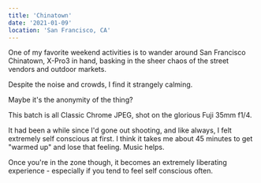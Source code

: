 ```yaml
---
title: 'Chinatown'
date: '2021-01-09'
location: 'San Francisco, CA'
---
```


<InteractiveImage image_id="DSCF4275_xwtxl4" />

One of my favorite weekend activities is to wander around San Francisco Chinatown, X-Pro3 in hand, basking in the sheer chaos of the street vendors and outdoor markets.  

Despite the noise and crowds, I find it strangely calming.  

Maybe it's the anonymity of the thing?  
<InteractiveImage image_id="DSCF4241_thn9dr" />

This batch is all Classic Chrome JPEG, shot on the glorious Fuji 35mm f1/4.

It had been a while since I'd gone out shooting, and like always, I felt extremely self conscious at first. I think it takes me about 45 minutes to get "warmed up" and lose that feeling. Music helps.

Once you're in the zone though, it becomes an extremely liberating experience - especially if you tend to feel self conscious often.

<InteractiveImage image_id="DSCF4266_zvqzdh" />
<BelowTheFold>
  <InteractiveImage image_id="DSCF4313_gwe5fy" />
  <InteractiveImage image_id="DSCF4324_ykcejw" />
  <InteractiveImage image_id="DSCF4341_gdjd65" />
  <InteractiveImage image_id="DSCF4358_wwmizk" />
  <InteractiveImage image_id="DSCF4360_ifustq" />
  <InteractiveImage image_id="DSCF4365_4_pgdgjj" />
  <InteractiveImage image_id="DSCF4369_2_uo7wjx" />
  <InteractiveImage image_id="DSCF4374_xx2iok" />
  <InteractiveImage image_id="DSCF4415_iuxvj4" />
  <InteractiveImage image_id="DSCF4416_p0tlde" />
  <InteractiveImage image_id="DSCF4435_btxrg4" />
  <InteractiveImage image_id="DSCF4442_k8itiu" />
  <InteractiveImage image_id="DSCF4445_t7xdbp" />
  <InteractiveImage image_id="DSCF4454_unm1gk" />
</BelowTheFold>
